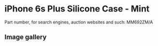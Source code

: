 
# iPhone 6s Plus Silicone Case - Mint

Part number, for search engines, auction websites and such: MM692ZM/A

## Image gallery

<div style={{ width: '100%', maxWidth: '768px' }}>
<GalleryComponent
    images={[
      {
        original: "/everysource/MM692.webp",
        thumbnail: "/everypreview/MM692.webp",
      },
      {
        original: "/everysource/MM692_AV1_GOLD.webp",
        thumbnail: "/everypreview/MM692_AV1_GOLD.webp",
      },
      {
        original: "/everysource/MM692_AV1_SILVER.webp",
        thumbnail: "/everypreview/MM692_AV1_SILVER.webp",
      },
      {
        original: "/everysource/MM692_AV1_SPACE_GRAY.webp",
        thumbnail: "/everypreview/MM692_AV1_SPACE_GRAY.webp",
      }
    ]}
  />
</div>